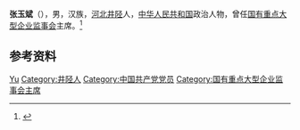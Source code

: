 '''张玉斌'''（{{bd|1955年|7月|}}），男，汉族，[[河北|河北]][[井陉|井陉]]人，[[中华人民共和国|中华人民共和国]]政治人物，曾任[[国有重点大型企业监事会|国有重点大型企业监事会]]主席。<ref>{{Cite web|title=张玉斌不再担任国有重点大型企业监事会主席(简历)|url=http://district.ce.cn/newarea/sddy/201503/30/t20150330_4973880.shtml|accessdate=2021-02-11|work=中国经济网|archive-date=2020-02-02|archive-url=https://web.archive.org/web/20200202180914/http://district.ce.cn/newarea/sddy/201503/30/t20150330_4973880.shtml}}</ref>

== 参考资料 ==
{{reflist}}

{{Authority control}}
{{DEFAULTSORT:Zhang张}}
[[Category:张姓|Yu]]
[[Category:井陉人|Category:井陉人]]
[[Category:中国共产党党员|Category:中国共产党党员]]
[[Category:国有重点大型企业监事会主席|Category:国有重点大型企业监事会主席]]

{{中国人物小作品}}